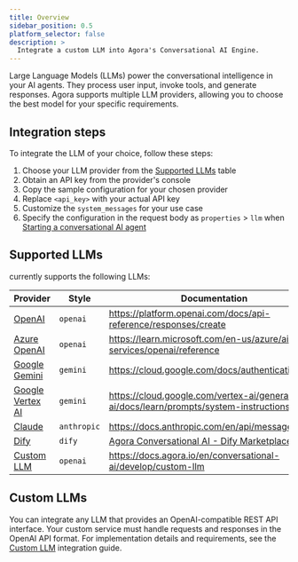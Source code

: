 ```yaml
---
title: Overview
sidebar_position: 0.5
platform_selector: false
description: >
  Integrate a custom LLM into Agora's Conversational AI Engine.
---
```


Large Language Models (LLMs) power the conversational intelligence in your AI agents. They process user input, invoke tools, and generate responses. Agora supports multiple LLM providers, allowing you to choose the best model for your specific requirements.

## Integration steps

To integrate the LLM of your choice, follow these steps:

1. Choose your LLM provider from the [Supported LLMs](#supported-llms) table
1. Obtain an API key from the provider's console
1. Copy the sample configuration for your chosen provider
1. Replace `<api_key>` with your actual API key
1. Customize the `system_messages` for your use case
1. Specify the configuration in the request body as `properties` > `llm` when [Starting a conversational AI agent](../rest-api/join)


## Supported LLMs

<Vpd k="NAME" /> currently supports the following LLMs:

| Provider         | Style       | Documentation     |
|------------------|-------------|-------------------|
| [OpenAI](../llm/openai)         | `openai`      | https://platform.openai.com/docs/api-reference/responses/create    |
| [Azure OpenAI](../llm/azure-openai)      | `openai`      | https://learn.microsoft.com/en-us/azure/ai-services/openai/reference              |
| [Google Gemini](../llm/gemini)     | `gemini`      | https://cloud.google.com/docs/authentication/rest   |
| [Google Vertex AI](../llm/google-vertex-ai)  | `gemini`      | https://cloud.google.com/vertex-ai/generative-ai/docs/learn/prompts/system-instructions |
| [Claude](../llm/claude)            | `anthropic`   | https://docs.anthropic.com/en/api/messages          |
| [Dify](../llm/dify)              | `dify`        | [Agora Conversational AI - Dify Marketplace](https://marketplace.dify.ai/plugins/plutoless/convoai)          |
| [Custom LLM](#custom-llms)       | `openai`      | https://docs.agora.io/en/conversational-ai/develop/custom-llm      |


## Custom LLMs

You can integrate any LLM that provides an OpenAI-compatible REST API interface. Your custom service must handle requests and responses in the OpenAI API format. For implementation details and requirements, see the [Custom LLM](../../develop/custom-llm) integration guide.

